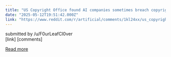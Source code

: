 ```yaml
---
title: "US Copyright Office found AI companies sometimes breach copyright. Next day its boss was fired"
date: "2025-05-12T19:51:42.000Z"
link: "https://www.reddit.com/r/artificial/comments/1kl24xx/us_copyright_office_found_ai_companies_sometimes/"
---
```


submitted by    /u/F0urLeafCl0ver  
 [link]   [comments]

[Read more](https://www.reddit.com/r/artificial/comments/1kl24xx/us_copyright_office_found_ai_companies_sometimes/)
